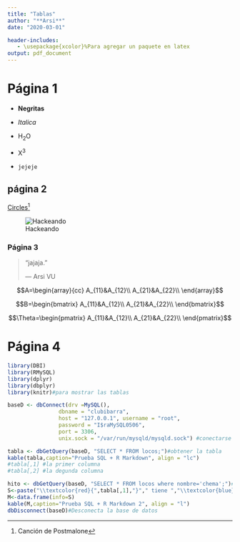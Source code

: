 ```yaml
---
title: "Tablas"
author: "**Arsi**"
date: "2020-03-01"

header-includes:
   - \usepackage{xcolor}%Para agregar un paquete en latex
output: pdf_document
---
```


# Página 1
- **Negritas**

- _Italica_

- H~2~O

- X^3^

- ```jejeje```

## página 2

[Circles](https://www.youtube.com/watch?v=SPW22-RUM1k)^[Canción de Postmalone]


![Hackeando](hacker.png)


### Página 3
>
"jajaja."
>
>--- Arsi VU

$$A=\begin{array}{cc}
A_{11}&A_{12}\\
A_{21}&A_{22}\\
\end{array}$$

$$B=\begin{bmatrix}
A_{11}&A_{12}\\
A_{21}&A_{22}\\
\end{bmatrix}$$

$$\Theta=\begin{pmatrix}
A_{11}&A_{12}\\
A_{21}&A_{22}\\
\end{pmatrix}$$

# Página 4
```r
library(DBI)
library(RMySQL)
library(dplyr)
library(dbplyr)
library(knitr)#para mostrar las tablas

baseD <- dbConnect(drv =MySQL(), 
                dbname = "clubibarra", 
                host = "127.0.0.1", username = "root", 
                password = "I$raMySQL0506",
                port = 3306, 
                unix.sock = "/var/run/mysqld/mysqld.sock") #conectarse a la tabla

tabla <- dbGetQuery(baseD, "SELECT * FROM locos;")#obtener la tabla
kable(tabla,caption="Prueba SQL + R Markdown", align = "lc")
#tabla[,1] #la primer columna
#tabla[,2] #la degunda columna

hito <- dbGetQuery(baseD, "SELECT * FROM locos where nombre='chema';")#obtener la tabla
S<-paste("\\textcolor{red}{",tabla[,1],"}"," tiene ","\\textcolor{blue}{",as.character(tabla[,2]),"} años")#concatenar strings
M<-data.frame(info=S)
kable(M,caption="Prueba SQL + R Markdown 2", align = "l")
dbDisconnect(baseD)#Desconecta la base de datos
```
